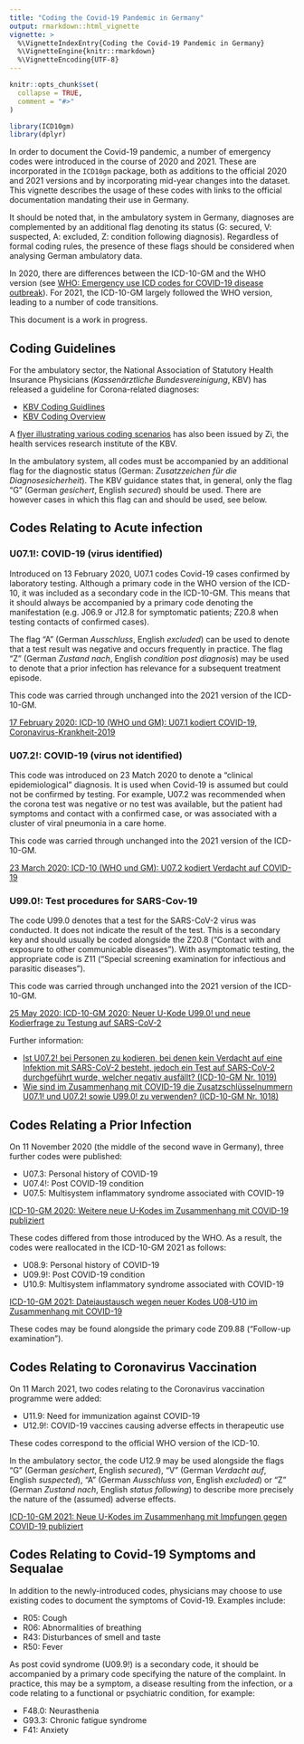 ```yaml
---
title: "Coding the Covid-19 Pandemic in Germany"
output: rmarkdown::html_vignette
vignette: >
  %\VignetteIndexEntry{Coding the Covid-19 Pandemic in Germany}
  %\VignetteEngine{knitr::rmarkdown}
  %\VignetteEncoding{UTF-8}
---
```


```r
knitr::opts_chunk$set(
  collapse = TRUE,
  comment = "#>"
)
```

```r
library(ICD10gm)
library(dplyr)
```

In order to document the Covid-19 pandemic, a number of emergency codes were introduced in the course of 2020 and 2021. These are incorporated in the `ICD10gm` package, both as additions to the official 2020 and 2021 versions and by incorporating mid-year changes into the dataset. This vignette describes the usage of these codes with links to the official documentation mandating their use in Germany.

It should be noted that, in the ambulatory system in Germany, diagnoses are complemented by an additional flag denoting its status (G: secured, V: suspected, A: excluded, Z: condition following diagnosis). Regardless of formal coding rules, the presence of these flags should be considered when analysing German ambulatory data.

In 2020, there are differences between the ICD-10-GM and the WHO version (see [WHO: Emergency use ICD codes for COVID-19 disease outbreak](https://www.who.int/standards/classifications/classification-of-diseases/emergency-use-icd-codes-for-covid-19-disease-outbreak)). For 2021, the ICD-10-GM largely followed the WHO version, leading to a number of code transitions.

This document is a work in progress.

## Coding Guidelines

For the ambulatory sector, the National Association of Statutory Health Insurance Physicians (_Kassenärztliche Bundesvereinigung_, KBV) has released a guideline for Corona-related diagnoses:

- [KBV Coding Guidlines](https://www.kbv.de/media/sp/PraxisInfo_Coronavirus_Kodieren.pdf)
- [KBV Coding Overview](https://www.kbv.de/media/sp/KBV_Schaubild_Kodierung_SARS_CoV_2.pdf)

A [flyer illustrating various coding scenarios](https://www.zi.de/fileadmin/images/content/Kodierhilfe/COVID-Flyer_Kodierhilfe_2021-03-16.pdf) has also been issued by Zi, the health services research institute of the KBV.


In the ambulatory system, all codes must be accompanied by an additional flag for the diagnostic status (German: _Zusatzzeichen für die Diagnosesicherheit_). The KBV guidance states that, in general, only the flag "G" (German _gesichert_, English _secured_) should be used. There are however cases in which this flag can and should be used, see below.

## Codes Relating to Acute infection

### U07.1!: COVID-19 (virus identified)

Introduced on 13 February 2020, U07.1 codes Covid-19 cases confirmed by laboratory testing. Although a primary code in the WHO version of the ICD-10, it was included as a secondary code in the ICD-10-GM. This means that it should always be accompanied by a primary code denoting the manifestation (e.g. J06.9 or J12.8 for symptomatic patients; Z20.8 when testing contacts of confirmed cases).

The flag "A" (German _Ausschluss_, English _excluded_) can be used to denote that a test result was negative and occurs frequently in practice. The flag "Z" (German _Zustand nach_, English _condition post diagnosis_) may be used to denote that a prior infection has relevance for a subsequent treatment episode.


This code was carried through unchanged into the 2021 version of the ICD-10-GM.

[17 February 2020: ICD-10 (WHO und GM): U07.1 kodiert COVID-19, Coronavirus-Krankheit-2019](https://www.dimdi.de/dynamic/de/das-dimdi/aktuelles/meldung/icd-10-who-und-gm-u07.1-kodiert-covid-19-coronavirus-krankheit-2019/)


### U07.2!: COVID-19 (virus not identified)

This code was introduced on 23 Match 2020 to denote a "clinical epidemiological" diagnosis. It is used when Covid-19 is assumed but could not be confirmed by testing. For example, U07.2 was recommended when the corona test was negative or no test was available, but the patient had symptoms and contact with a confirmed case, or was associated with a cluster of viral pneumonia in a care home.

This code was carried through unchanged into the 2021 version of the ICD-10-GM.

[23 March 2020: ICD-10 (WHO und GM): U07.2 kodiert Verdacht auf COVID-19](https://www.dimdi.de/dynamic/de/das-dimdi/aktuelles/meldung/icd-10-who-und-gm-u07.2-kodiert-verdacht-auf-covid-19/)


### U99.0!: Test procedures for SARS-Cov-19

The code U99.0 denotes that a test for the SARS-CoV-2 virus was conducted. It does not indicate the result of the test. This is a secondary key and should usually be coded alongside the Z20.8 ("Contact with and exposure to other communicable diseases"). With asymptomatic testing, the appropriate code is Z11 ("Special screening examination for infectious and parasitic diseases").

This code was carried through unchanged into the 2021 version of the ICD-10-GM.

[25 May 2020: ICD-10-GM 2020: Neuer U-Kode U99.0! und neue Kodierfrage zu Testung auf SARS-CoV-2](https://www.dimdi.de/dynamic/de/das-dimdi/aktuelles/meldung/icd-10-gm-2020-neuer-u-kode-u99.0-und-neue-kodierfrage-zu-testung-auf-sars-cov-2/)


Further information:

- [Ist U07.2! bei Personen zu kodieren, bei denen kein Verdacht auf eine Infektion mit SARS-CoV-2 besteht, jedoch ein Test auf SARS-CoV-2 durchgeführt wurde, welcher negativ ausfällt? (ICD-10-GM Nr. 1019)](https://www.dimdi.de/dynamic/de/klassifikationen/kodierfrage/gm-1019/)
- [Wie sind im Zusammenhang mit COVID-19 die Zusatzschlüsselnummern U07.1! und U07.2! sowie U99.0! zu verwenden? (ICD-10-GM Nr. 1018)](https://www.dimdi.de/dynamic/de/klassifikationen/kodierfrage/gm-1018/)



## Codes Relating a Prior Infection

On 11 November 2020 (the middle of the second wave in Germany), three further codes were published:

- U07.3: Personal history of COVID-19
- U07.4!: Post COVID-19 condition
- U07.5: Multisystem inflammatory syndrome associated with COVID-19

[ICD-10-GM 2020: Weitere neue U-Kodes im Zusammenhang mit COVID-19 publiziert](https://www.dimdi.de/dynamic/de/das-dimdi/aktuelles/meldung/icd-10-gm-2020-weitere-neue-u-kodes-im-zusammenhang-mit-covid-19-publiziert/)


These codes differed from those introduced by the WHO. As a result, the codes were reallocated in the ICD-10-GM 2021 as follows:

- U08.9: Personal history of COVID-19
- U09.9!: Post COVID-19 condition
- U10.9: Multisystem inflammatory syndrome associated with COVID-19

[ICD-10-GM 2021: Dateiaustausch wegen neuer Kodes U08-U10 im Zusammenhang mit COVID-19](https://www.dimdi.de/dynamic/de/das-dimdi/aktuelles/meldung/icd-10-gm-2021-dateiaustausch-wegen-neuer-kodes-u08-u10-im-zusammenhang-mit-covid-19)


These codes may be found alongside the primary code Z09.88 ("Follow-up examination"). 



## Codes Relating to Coronavirus Vaccination

On 11 March 2021, two codes relating to the Coronavirus vaccination programme were added:

- U11.9: Need for immunization against COVID-19
- U12.9!: COVID-19 vaccines causing adverse effects in therapeutic use

These codes correspond to the official WHO version of the ICD-10.

In the ambulatory sector, the code U12.9 may be used alongside the flags "G" (German _gesichert_, English _secured_), "V" (German _Verdacht auf_, English _suspected_), "A" (German _Ausschluss von_, English _excluded_) or "Z" (German _Zustand nach_, English _status following_) to describe more precisely the nature of the (assumed) adverse effects.


[ICD-10-GM 2021: Neue U-Kodes im Zusammenhang mit Impfungen gegen COVID-19 publiziert](https://www.dimdi.de/dynamic/de/das-dimdi/aktuelles/meldung/icd-10-gm-2021-neue-u-kodes-im-zusammenhang-mit-impfungen-gegen-covid-19-publiziert/)


## Codes Relating to Covid-19 Symptoms and Sequalae

In addition to the newly-introduced codes, physicians may choose to use existing codes to document the symptoms of Covid-19. Examples include:

- R05: Cough
- R06: Abnormalities of breathing
- R43: Disturbances of smell and taste
- R50: Fever

As post covid syndrome (U09.9!) is a secondary code, it should be accompanied by a primary code specifying the nature of the complaint. In practice, this may be a symptom, a disease resulting from the infection, or a code relating to a functional or psychiatric condition, for example:

- F48.0: Neurasthenia
- G93.3: Chronic fatigue syndrome
- F41: Anxiety

